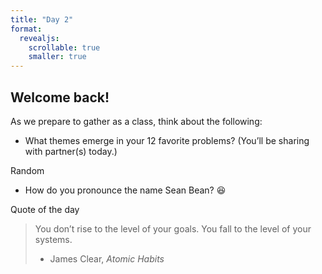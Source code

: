 ```yaml
---
title: "Day 2"
format:
  revealjs:
    scrollable: true
    smaller: true
---
```


## Welcome back!

As we prepare to gather as a class, think about the following:

- What themes emerge in your 12 favorite problems? (You'll be sharing with partner(s) today.)

Random

- How do you pronounce the name Sean Bean? 😆

Quote of the day

> You don't rise to the level of your goals. You fall to the level of your systems.
>
> - James Clear, *Atomic Habits*
